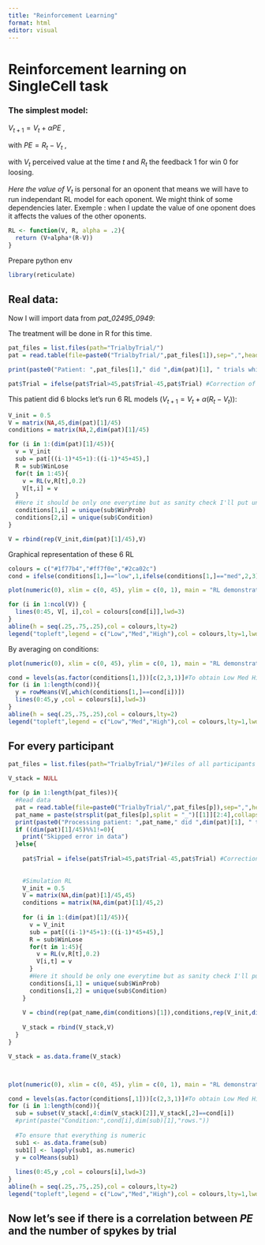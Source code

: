```yaml
---
title: "Reinforcement Learning"
format: html
editor: visual
---
```


# Reinforcement learning on SingleCell task

### The simplest model:

$V_{t+1} = V_t + \alpha PE$ ,

with $PE = R_t-V_t$ ,

with $V_t$ perceived value at the time $t$ and $R_t$ the feedback 1 for win 0 for loosing. <br><br> *Here the value of* $V_t$ is personal for an oponent that means we will have to run independant RL model for each oponent. We might think of some dependencies later. Exemple : when I update the value of one oponent does it affects the values of the other oponents.

```r
RL <- function(V, R, alpha = .2){
  return (V+alpha*(R-V))
}
```

Prepare python env

```r
library(reticulate)


```

<!-- Import packages required python librairies: -->

<!-- ```{python} -->

<!-- import numpy as np -->

<!-- import random -->

<!-- import matplotlib.pyplot as plt -->

<!-- import pandas as pd -->

<!-- ``` -->

<!-- ```{python} -->

<!-- def RL(V, R, alpha = .3): -->

<!--   return V+alpha*(R-V); -->

<!-- ``` -->

<!-- Let's try to simulate some behavior -->

<!-- ```{python} -->

<!-- p = 0.7; n =100; -->

<!-- R = np.random.choice([0, 1], size=n, p=[1-p,p]); -->

<!-- print(sum(R)) -->

<!-- V_init = .5; -->

<!-- V = np.zeros(len(R));V1 = np.zeros(len(R));V2 = np.zeros(len(R));V3 = np.zeros(len(R)); -->

<!-- v = V_init;v1 = V_init; v2 = V_init; v3 = V_init; -->

<!-- for i in range(len(R)): -->

<!--   v = RL(v,R[i]); -->

<!--   v1 = RL(v1,R[i],alpha=.1); -->

<!--   v2 = RL(v2,R[i],alpha=.02); -->

<!--   v3 = RL(v3,R[i],alpha=.005); -->

<!--   V[i]=v; V1[i]=v1; V2[i]=v2; V3[i]=v3; -->

<!-- plt.title("Comparison of alphas for a RL model"); -->

<!-- plt.plot(np.arange(0,101),np.concatenate(([V_init], V)),label="Alpha .3"); -->

<!-- plt.plot(np.arange(0,101),np.concatenate(([V_init], V1)),label="Alpha .1"); -->

<!-- plt.plot(np.arange(0,101),np.concatenate(([V_init], V2)),label="Alpha .05"); -->

<!-- plt.plot(np.arange(0,101),np.concatenate(([V_init], V3)),label="Alpha .005"); -->

<!-- plt.axhline(y=p, color='black', linestyle='--'); -->

<!-- plt.legend(); -->

<!-- ``` -->

<!-- Same but with 30 bots averaged -->

<!-- ```{python} -->

<!-- p = 0.7; n =100; -->

<!-- rep = 30; -->

<!-- Alphas =[0.2,.1,.02,.005]; -->

<!-- V_init = .5; -->

<!-- V = np.zeros((len(R),rep)); -->

<!-- V1 = np.zeros((len(R),rep));V2 = np.zeros((len(R),rep));V3 = np.zeros((len(R),rep)); -->

<!-- for r in range(rep): -->

<!--   R = np.random.choice([0, 1], size=n, p=[1-p,p]); -->

<!--   v = V_init;v1 = V_init; v2 = V_init; v3 = V_init; -->

<!--   for i in range(len(R)): -->

<!--     v = RL(v,R[i],alpha = Alphas[0]); -->

<!--     v1 = RL(v1,R[i],alpha = Alphas[1]); -->

<!--     v2 = RL(v2,R[i],alpha = Alphas[2]); -->

<!--     v3 = RL(v3,R[i],alpha = Alphas[3]); -->

<!--     V[i,r]=v;V1[i,r]=v1; V2[i,r]=v2; V3[i,r]=v3; -->

<!-- plt.title("Comparison of alphas for a RL model"); -->

<!-- RLs = list([V,V1,V2,V3]) -->

<!-- for i in range(len(Alphas)): -->

<!--   Vx = RLs[i] -->

<!--   alpha = Alphas[i]; -->

<!--   plt.plot(np.arange(0,101),np.concatenate(([V_init], np.mean(Vx,axis=1))),label=f"Alpha {alpha}"); -->

<!-- plt.axhline(y=p, color='black', linestyle='--'); -->

<!-- plt.legend(); -->

<!-- ``` -->

## Real data:

Now I will import data from *pat_02495_0949*:

The treatment will be done in R for this time.

```r
pat_files = list.files(path="TrialbyTrial/")
pat = read.table(file=paste0("TrialbyTrial/",pat_files[1]),sep=",",header=T)

print(paste0("Patient: ",pat_files[1]," did ",dim(pat)[1], " trials which correspond to ",dim(pat)[1]/45," blocks."))#Sanity check this should be an integer

pat$Trial = ifelse(pat$Trial>45,pat$Trial-45,pat$Trial) #Correction of data collection 
```

This patient did 6 blocks let's run 6 RL models ($V_{t+1} = V_t + \alpha (R_t-V_t)$):

```r
V_init = 0.5
V = matrix(NA,45,dim(pat)[1]/45)
conditions = matrix(NA,2,dim(pat)[1]/45)

for (i in 1:(dim(pat)[1]/45)){
  v = V_init
  sub = pat[((i-1)*45+1):((i-1)*45+45),]
  R = sub$WinLose
  for(t in 1:45){
    v = RL(v,R[t],0.2)
    V[t,i] = v 
  }
  #Here it should be only one everytime but as sanity check I'll put unique()
  conditions[1,i] = unique(sub$WinProb)
  conditions[2,i] = unique(sub$Condition)
}

V = rbind(rep(V_init,dim(pat)[1]/45),V)
```

Graphical representation of these 6 RL

```r
colours = c("#1f77b4","#ff7f0e","#2ca02c")
cond = ifelse(conditions[1,]=="low",1,ifelse(conditions[1,]=="med",2,3))

plot(numeric(0), xlim = c(0, 45), ylim = c(0, 1), main = "RL demonstration",ylab = "Oponent Value",xlab="Trials")

for (i in 1:ncol(V)) {
  lines(0:45, V[, i],col = colours[cond[i]],lwd=3)
}
abline(h = seq(.25,.75,.25),col = colours,lty=2)
legend("topleft",legend = c("Low","Med","High"),col = colours,lty=1,lwd=2,cex=0.8)
```

By averaging on conditions:

```r
plot(numeric(0), xlim = c(0, 45), ylim = c(0, 1), main = "RL demonstration",ylab = "Oponent Value",xlab="Trials")

cond = levels(as.factor(conditions[1,]))[c(2,3,1)]#To obtain Low Med High
for (i in 1:length(cond)){
  y = rowMeans(V[,which(conditions[1,]==cond[i])])
  lines(0:45,y ,col = colours[i],lwd=3)
}
abline(h = seq(.25,.75,.25),col = colours,lty=2)
legend("topleft",legend = c("Low","Med","High"),col = colours,lty=1,lwd=2,cex=0.8)
```

## For every participant

```r
pat_files = list.files(path="TrialbyTrial/")#Files of all participants

V_stack = NULL

for (p in 1:length(pat_files)){
  #Read data
  pat = read.table(file=paste0("TrialbyTrial/",pat_files[p]),sep=",",header=T)
  pat_name = paste(strsplit(pat_files[p],split = "_")[[1]][2:4],collapse = "_")
  print(paste0("Processing patient: ",pat_name," did ",dim(pat)[1], " trials which correspond to ",dim(pat)[1]/45," blocks...."))#Sanity check this should be an integer
  if ((dim(pat)[1]/45)%%1!=0){
    print("Skipped error in data")
  }else{
    
    pat$Trial = ifelse(pat$Trial>45,pat$Trial-45,pat$Trial) #Correction of data collection 
    
    
    #Simulation RL 
    V_init = 0.5
    V = matrix(NA,dim(pat)[1]/45,45)
    conditions = matrix(NA,dim(pat)[1]/45,2)
    
    for (i in 1:(dim(pat)[1]/45)){
      v = V_init
      sub = pat[((i-1)*45+1):((i-1)*45+45),]
      R = sub$WinLose
      for(t in 1:45){
        v = RL(v,R[t],0.2)
        V[i,t] = v 
      }
      #Here it should be only one everytime but as sanity check I'll put unique()
      conditions[i,1] = unique(sub$WinProb)
      conditions[i,2] = unique(sub$Condition)
    }
    
    V = cbind(rep(pat_name,dim(conditions)[1]),conditions,rep(V_init,dim(pat)[1]/45),V)
    
    V_stack = rbind(V_stack,V)
  }
}

V_stack = as.data.frame(V_stack)




```

```r

plot(numeric(0), xlim = c(0, 45), ylim = c(0, 1), main = "RL demonstration",ylab = "Oponent Value",xlab="Trials")

cond = levels(as.factor(conditions[,1]))[c(2,3,1)]#To obtain Low Med High
for (i in 1:length(cond)){
  sub = subset(V_stack[,4:dim(V_stack)[2]],V_stack[,2]==cond[i])
  #print(paste("Condition:",cond[i],dim(sub)[1],"rows."))
  
  #To ensure that everything is numeric
  sub1 <- as.data.frame(sub)
  sub1[] <- lapply(sub1, as.numeric)
  y = colMeans(sub1) 
  
  lines(0:45,y ,col = colours[i],lwd=3)
}
abline(h = seq(.25,.75,.25),col = colours,lty=2)
legend("topleft",legend = c("Low","Med","High"),col = colours,lty=1,lwd=2,cex=0.8)
```

## Now let's see if there is a correlation between $PE$ and the number of spykes by trial
